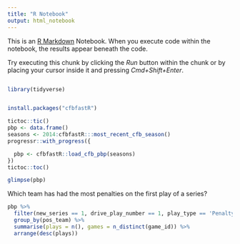 ```yaml
---
title: "R Notebook"
output: html_notebook
---
```


This is an [R Markdown](http://rmarkdown.rstudio.com) Notebook. When you execute code within the notebook, the results appear beneath the code. 

Try executing this chunk by clicking the *Run* button within the chunk or by placing your cursor inside it and pressing *Cmd+Shift+Enter*. 
```r

```

```r
library(tidyverse)
```
```r
```


```r
install.packages("cfbfastR")
```
```r
tictoc::tic()
pbp <- data.frame()
seasons <- 2014:cfbfastR:::most_recent_cfb_season()
progressr::with_progress({

  pbp <- cfbfastR::load_cfb_pbp(seasons)
})
tictoc::toc()
```
```r
glimpse(pbp)
```
Which team has had the most penalties on the first play of a series?
```r
pbp %>% 
  filter(new_series == 1, drive_play_number == 1, play_type == 'Penalty', down == 1) %>% 
  group_by(pos_team) %>% 
  summarise(plays = n(), games = n_distinct(game_id)) %>% 
  arrange(desc(plays))
  
```


